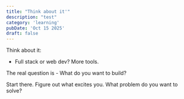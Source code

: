 ```yaml
---
title: "Think about it'"
description: "test"
category: 'learning'
pubDate: 'Oct 15 2025'
draft: false
---
```


Think about it:
- Full stack or web dev? More tools.

The real question is - What do you want to build?

Start there. Figure out what excites you. What problem do you want to solve?
